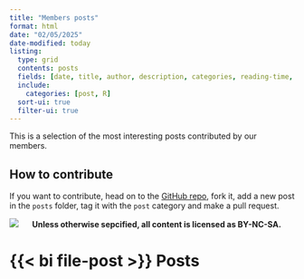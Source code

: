 ```yaml
---
title: "Members posts"
format: html
date: "02/05/2025"
date-modified: today
listing:
  type: grid
  contents: posts
  fields: [date, title, author, description, categories, reading-time, image]
  include:
    categories: [post, R]
  sort-ui: true
  filter-ui: true
---
```


This is a selection of the most interesting posts contributed by our members.

:::{.callout-tip}
## How to contribute

If you want to contribute, head on to the [GitHub repo](https://github.com/r-trento/r-trento.github.io){target="_blank"}, fork it, add a new post in the `posts` folder, tag it with the `post` category and make a pull request.
:::

:::{.callout-note}
[![](https://licensebuttons.net/l/by-nc-sa/3.0/88x31.png){style="margin-right: 20px;"}](https://creativecommons.org/licenses/by-nc-sa/4.0/) **Unless otherwise sepcified, all content is licensed as BY-NC-SA.**
:::

# {{< bi file-post >}} Posts
